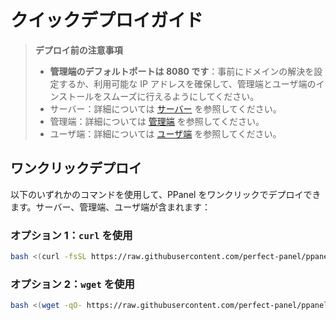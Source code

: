 # クイックデプロイガイド

> **デプロイ前の注意事項**
>
> - **管理端のデフォルトポートは 8080 です**：事前にドメインの解決を設定するか、利用可能な IP アドレスを確保して、管理端とユーザ端のインストールをスムーズに行えるようにしてください。
> - サーバー：詳細については [サーバー](/ja-JP/docs/server/config) を参照してください。
> - 管理端：詳細については [管理端](/ja-JP/docs/admin/config) を参照してください。
> - ユーザ端：詳細については [ユーザ端](/ja-JP/docs/user/config) を参照してください。

## ワンクリックデプロイ

以下のいずれかのコマンドを使用して、PPanel をワンクリックでデプロイできます。サーバー、管理端、ユーザ端が含まれます：

### オプション 1：`curl` を使用

```bash
bash <(curl -fsSL https://raw.githubusercontent.com/perfect-panel/ppanel-script/refs/heads/main/install.sh)
```

### オプション 2：`wget` を使用

```bash
bash <(wget -qO- https://raw.githubusercontent.com/perfect-panel/ppanel-script/refs/heads/main/install.sh)
```



<Giscus />
